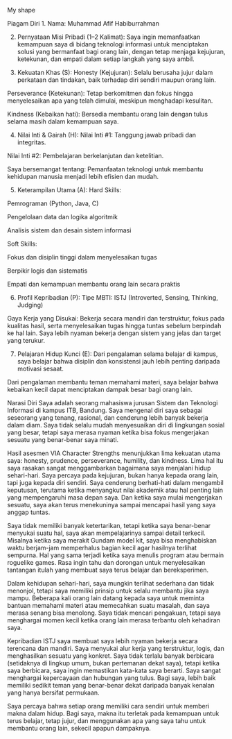 My shape

Piagam Diri
1. Nama:
Muhammad Afif Habiburrahman

2. Pernyataan Misi Pribadi (1–2 Kalimat):
Saya ingin memanfaatkan kemampuan saya di bidang teknologi informasi untuk menciptakan solusi yang bermanfaat bagi orang lain, dengan tetap menjaga kejujuran, ketekunan, dan empati dalam setiap langkah yang saya ambil.

3. Kekuatan Khas (S):
Honesty (Kejujuran): Selalu berusaha jujur dalam perkataan dan tindakan, baik terhadap diri sendiri maupun orang lain.


Perseverance (Ketekunan): Tetap berkomitmen dan fokus hingga menyelesaikan apa yang telah dimulai, meskipun menghadapi kesulitan.


Kindness (Kebaikan hati): Bersedia membantu orang lain dengan tulus selama masih dalam kemampuan saya.

4. Nilai Inti & Gairah (H):
Nilai Inti #1: Tanggung jawab pribadi dan integritas.


Nilai Inti #2: Pembelajaran berkelanjutan dan ketelitian.


Saya bersemangat tentang: Pemanfaatan teknologi untuk membantu kehidupan manusia menjadi lebih efisien dan mudah.

5. Keterampilan Utama (A):
Hard Skills:


Pemrograman (Python, Java, C)


Pengelolaan data dan logika algoritmik


Analisis sistem dan desain sistem informasi


Soft Skills:


Fokus dan disiplin tinggi dalam menyelesaikan tugas


Berpikir logis dan sistematis


Empati dan kemampuan membantu orang lain secara praktis



6. Profil Kepribadian (P):
Tipe MBTI: ISTJ (Introverted, Sensing, Thinking, Judging)


Gaya Kerja yang Disukai:
 Bekerja secara mandiri dan terstruktur, fokus pada kualitas hasil, serta menyelesaikan tugas hingga tuntas sebelum berpindah ke hal lain. Saya lebih nyaman bekerja dengan sistem yang jelas dan target yang terukur.



7. Pelajaran Hidup Kunci (E):
Dari pengalaman selama belajar di kampus, saya belajar bahwa disiplin dan konsistensi jauh lebih penting daripada motivasi sesaat.


Dari pengalaman membantu teman memahami materi, saya belajar bahwa kebaikan kecil dapat menciptakan dampak besar bagi orang lain.

Narasi Diri
Saya adalah seorang mahasiswa jurusan Sistem dan Teknologi Informasi di kampus ITB, Bandung. Saya mengenal diri saya sebagai seseorang yang tenang, rasional, dan cenderung lebih banyak bekerja dalam diam. Saya tidak selalu mudah menyesuaikan diri di lingkungan sosial yang besar, tetapi saya merasa nyaman ketika bisa fokus mengerjakan sesuatu yang benar-benar saya minati.

Hasil asesmen VIA Character Strengths menunjukkan lima kekuatan utama saya: honesty, prudence, perseverance, humility, dan kindness. Lima hal itu saya rasakan sangat menggambarkan bagaimana saya menjalani hidup sehari-hari. Saya percaya pada kejujuran, bukan hanya kepada orang lain, tapi juga kepada diri sendiri. Saya cenderung berhati-hati dalam mengambil keputusan, terutama ketika menyangkut nilai akademik atau hal penting lain yang mempengaruhi masa depan saya. Dan ketika saya mulai mengerjakan sesuatu, saya akan terus menekuninya sampai mencapai hasil yang saya anggap tuntas.

Saya tidak memiliki banyak ketertarikan, tetapi ketika saya benar-benar menyukai suatu hal, saya akan mempelajarinya sampai detail terkecil. Misalnya ketika saya merakit Gundam model kit, saya bisa menghabiskan waktu berjam-jam memperhalus bagian kecil agar hasilnya terlihat sempurna. Hal yang sama terjadi ketika saya menulis program atau bermain roguelike games. Rasa ingin tahu dan dorongan untuk menyelesaikan tantangan itulah yang membuat saya terus belajar dan bereksperimen.

Dalam kehidupan sehari-hari, saya mungkin terlihat sederhana dan tidak menonjol, tetapi saya memiliki prinsip untuk selalu membantu jika saya mampu. Beberapa kali orang lain datang kepada saya untuk meminta bantuan memahami materi atau memecahkan suatu masalah, dan saya merasa senang bisa menolong. Saya tidak mencari pengakuan, tetapi saya menghargai momen kecil ketika orang lain merasa terbantu oleh kehadiran saya.

Kepribadian ISTJ saya membuat saya lebih nyaman bekerja secara terencana dan mandiri. Saya menyukai alur kerja yang terstruktur, logis, dan menghasilkan sesuatu yang konkret. Saya tidak terlalu banyak berbicara (setidaknya di lingkup umum, bukan pertemanan dekat saya), tetapi ketika saya berbicara, saya ingin memastikan kata-kata saya berarti. Saya sangat menghargai kepercayaan dan hubungan yang tulus. Bagi saya, lebih baik memiliki sedikit teman yang benar-benar dekat daripada banyak kenalan yang hanya bersifat permukaan.

Saya percaya bahwa setiap orang memiliki cara sendiri untuk memberi makna dalam hidup. Bagi saya, makna itu terletak pada kemampuan untuk terus belajar, tetap jujur, dan menggunakan apa yang saya tahu untuk membantu orang lain, sekecil apapun dampaknya.

